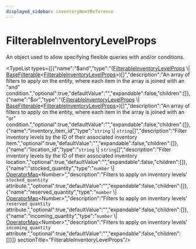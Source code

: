 ```yaml
---
displayed_sidebar: inventoryNextReference
---
```



# FilterableInventoryLevelProps

An object used to allow specifying flexible queries with and/or conditions.

<TypeList types={[{"name":"$and","type":"([FilterableInventoryLevelProps](inventory_next.FilterableInventoryLevelProps.mdx) \\| [BaseFilterable](inventory_next.BaseFilterable.mdx)&#60;[FilterableInventoryLevelProps](inventory_next.FilterableInventoryLevelProps.mdx)&#62;)[]","description":"An array of filters to apply on the entity, where each item in the array is joined with an \"and\" condition.","optional":true,"defaultValue":"","expandable":false,"children":[]},{"name":"$or","type":"([FilterableInventoryLevelProps](inventory_next.FilterableInventoryLevelProps.mdx) \\| [BaseFilterable](inventory_next.BaseFilterable.mdx)&#60;[FilterableInventoryLevelProps](inventory_next.FilterableInventoryLevelProps.mdx)&#62;)[]","description":"An array of filters to apply on the entity, where each item in the array is joined with an \"or\" condition.","optional":true,"defaultValue":"","expandable":false,"children":[]},{"name":"inventory_item_id","type":"`string` \\| `string`[]","description":"Filter inventory levels by the ID of their associated inventory item.","optional":true,"defaultValue":"","expandable":false,"children":[]},{"name":"location_id","type":"`string` \\| `string`[]","description":"Filter inventory levels by the ID of their associated inventory location.","optional":true,"defaultValue":"","expandable":false,"children":[]},{"name":"stocked_quantity","type":"`number` \\| [OperatorMap](../types/inventory_next.OperatorMap.mdx)&#60;Number&#62;","description":"Filters to apply on inventory levels' `stocked_quantity` attribute.","optional":true,"defaultValue":"","expandable":false,"children":[]},{"name":"reserved_quantity","type":"`number` \\| [OperatorMap](../types/inventory_next.OperatorMap.mdx)&#60;Number&#62;","description":"Filters to apply on inventory levels' `reserved_quantity` attribute.","optional":true,"defaultValue":"","expandable":false,"children":[]},{"name":"incoming_quantity","type":"`number` \\| [OperatorMap](../types/inventory_next.OperatorMap.mdx)&#60;Number&#62;","description":"Filters to apply on inventory levels' `incoming_quantity` attribute.","optional":true,"defaultValue":"","expandable":false,"children":[]}]}  sectionTitle="FilterableInventoryLevelProps"/>
